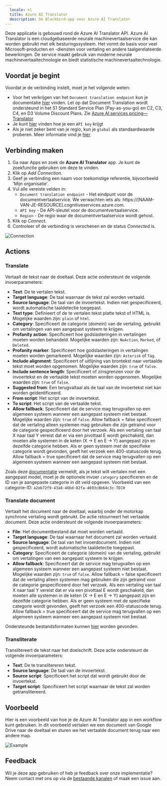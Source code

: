 ```yaml
---
  locale: nl
  title: Azure AI Translator
  description: De Blackbird-app voor Azure AI Translator
---
```


<LinkCard title="Bekijk op Github" target="_blank" href="https://github.com/bb-io/MicrosoftTranslator" icon="github" />

Deze applicatie is gebouwd rond de Azure AI Translator API. Azure AI Translator is een cloudgebaseerde neurale machinevertaalservice die kan worden gebruikt met elk besturingssysteem. Het vormt de basis voor veel Microsoft-producten en -diensten voor vertaling en andere taalgerelateerde bewerkingen. De service maakt gebruik van moderne neurale machinevertaaltechnologie en biedt statistische machinevertaaltechnologie.

## Voordat je begint

Voordat je de verbinding instelt, moet je het volgende weten:

- Voor het verkrijgen van het `Document translation endpoint` kun je documentatie [hier](https://learn.microsoft.com/en-us/azure/ai-services/translator/document-translation/how-to-guides/use-rest-api-programmatically?tabs=csharp#retrieve-your-key-and-custom-domain-endpoint) vinden. Let op dat Document Translation wordt ondersteund in het S1 Standard Service Plan (Pay-as-you-go) en C2, C3, C4, en D3 Volume Discount Plans. Zie [Azure AI services pricing—Translator](https://azure.microsoft.com/en-us/pricing/details/cognitive-services/translator/)
- Je kunt [hier](https://learn.microsoft.com/en-us/azure/ai-services/translator/document-translation/how-to-guides/use-rest-api-programmatically?tabs=csharp#prerequisites) vinden hoe je een `API key` krijgt
- Als je niet zeker bent van je regio, kun je `global` als standaardwaarde proberen. Meer informatie vind je [hier](https://learn.microsoft.com/en-us/azure/ai-services/translator/document-translation/how-to-guides/create-use-managed-identities)

## Verbinding maken

1. Ga naar Apps en zoek de **Azure AI Translator** app. Je kunt de zoekfunctie gebruiken om deze te vinden.
2. Klik op _Add Connection_.
3. Geef je verbinding een naam voor toekomstige referentie, bijvoorbeeld 'Mijn organisatie'.
4. Vul alle vereiste velden in:
   - `Document translation endpoint` - Het eindpunt voor de documentvertaalservice. We verwachten iets als: https://[NAAM-VAN-JE-RESOURCE].cognitiveservices.azure.com.
   - `API key` - De API-sleutel voor de documentvertaalservice.
   - `Region` - De regio waar de documentvertaalservice wordt gehost.
5. Klik op _Connect_.
6. Controleer of de verbinding is verschenen en de status _Connected_ is.

![Connection](https://raw.githubusercontent.com/bb-io/MicrosoftTranslator/main/image/README/connection.png)

## Actions

### **Translate**
Vertaalt de tekst naar de doeltaal. Deze actie ondersteunt de volgende invoerparameters:

- **Text**: De te vertalen tekst.
- **Target language**: De taal waarnaar de tekst zal worden vertaald.
- **Source language**: De taal van de invoertekst. Indien niet gespecificeerd, wordt automatische taaldetectie toegepast.
- **Text type**: Definieert of de te vertalen tekst platte tekst of HTML is. Mogelijke waarden zijn: `plain` of `html`.
- **Category**: Specificeert de categorie (domein) van de vertaling, gebruikt om vertalingen van een aangepast systeem te krijgen.
- **Profanity action**: Specificeert hoe godslasteringen in vertalingen moeten worden behandeld. Mogelijke waarden zijn: `NoAction`, `Marked`, of `Deleted`.
- **Profanity marker**: Specificeert hoe godslasteringen in vertalingen moeten worden gemarkeerd. Mogelijke waarden zijn: `Asterisk` of `Tag`.
- **Include alignment**: Specificeert of uitlijning van brontekst naar vertaalde tekst moet worden opgenomen. Mogelijke waarden zijn: `true` of `false`.
- **Include sentence length**: Specificeert of zinsgrenzen voor de invoertekst en de vertaalde tekst moeten worden opgenomen. Mogelijke waarden zijn: `true` of `false`.
- **Suggested from**: Een terugvaltaal als de taal van de invoertekst niet kan worden geïdentificeerd.
- **From script**: Het script van de invoertekst.
- **To script**: Het script van de vertaalde tekst.
- **Allow fallback**: Specificeert dat de service mag terugvallen op een algemeen systeem wanneer een aangepast systeem niet bestaat. Mogelijke waarden zijn: `true` of `false`. Allow fallback = false specificeert dat de vertaling alleen systemen mag gebruiken die zijn getraind voor de categorie gespecificeerd door het verzoek. Als een vertaling van taal X naar taal Y vereist dat er via een pivottaal E wordt geschakeld, dan moeten alle systemen in de keten (X → E en E → Y) aangepast zijn en dezelfde categorie hebben. Als er geen systeem met de specifieke categorie wordt gevonden, geeft het verzoek een 400-statuscode terug. Allow fallback = true specificeert dat de service mag terugvallen op een algemeen systeem wanneer een aangepast systeem niet bestaat.

Zoals deze [documentatie](https://learn.microsoft.com/en-us/azure/ai-services/translator/custom-translator/how-to/translate-with-custom-model) vermeldt, als je tekst wilt vertalen met een aangepast model, moet je de optionele invoer `category` specificeren en de ID van je aangepaste categorie in dit veld opgeven.
Voorbeeld van een categorie-ID: `a2eb72f9-43a8-46bd-82fa-4693c8b64c3c-TECH`

### **Translate document**
Vertaalt het document naar de doeltaal, waarbij onder de motorkap synchrone vertaling wordt gebruikt. De actie retourneert het vertaalde document. Deze actie ondersteunt de volgende invoerparameters:

- **File**: Het documentbestand dat moet worden vertaald.
- **Target language**: De taal waarnaar het document zal worden vertaald.
- **Source language**: De taal van het invoerdocument. Indien niet gespecificeerd, wordt automatische taaldetectie toegepast.
- **Category**: Specificeert de categorie (domein) van de vertaling, gebruikt om vertalingen van een aangepast systeem te krijgen.
- **Allow fallback**: Specificeert dat de service mag terugvallen op een algemeen systeem wanneer een aangepast systeem niet bestaat. Mogelijke waarden zijn: `true` of `false`. Allow fallback = false specificeert dat de vertaling alleen systemen mag gebruiken die zijn getraind voor de categorie gespecificeerd door het verzoek. Als een vertaling van taal X naar taal Y vereist dat er via een pivottaal E wordt geschakeld, dan moeten alle systemen in de keten (X → E en E → Y) aangepast zijn en dezelfde categorie hebben. Als er geen systeem met de specifieke categorie wordt gevonden, geeft het verzoek een 400-statuscode terug. Allow fallback = true specificeert dat de service mag terugvallen op een algemeen systeem wanneer een aangepast systeem niet bestaat.

Ondersteunde bestandsformaten kunnen [hier](https://learn.microsoft.com/en-us/azure/ai-services/translator/document-translation/overview#synchronous-supported-document-formats) worden gevonden.

### **Transliterate**
Translitereert de tekst naar het doelschrift. Deze actie ondersteunt de volgende invoerparameters:

- **Text**: De te translitereren tekst.
- **Source language**: De taal van de invoertekst.
- **Source script**: Specificeert het script dat wordt gebruikt door de invoertekst.
- **Target script**: Specificeert het script waarnaar de tekst zal worden getranslitereerd.

## Voorbeeld

Hier is een voorbeeld van hoe je de Azure AI Translator app in een workflow kunt gebruiken. In dit voorbeeld vertalen we een document van Google Drive naar de doeltaal en sturen we het vertaalde document terug naar een andere map.

![Example](https://raw.githubusercontent.com/bb-io/MicrosoftTranslator/main/image/README/example.png)

## Feedback

Wil je deze app gebruiken of heb je feedback over onze implementatie? Neem contact met ons op via de [bestaande kanalen](https://www.blackbird.io/) of maak een issue aan.